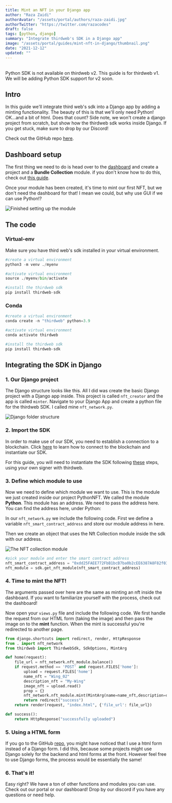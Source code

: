 ```yaml
---
title: Mint an NFT in your Django app
author: "Raza Zaidi"
authorAvatar: "/assets/portal/authors/raza-zaidi.jpg"
authorTwitter: "https://twitter.com/razacodes"
draft: false
tags: [python, django]
summary: "Integrate thirdweb's SDK in a Django app"
image: "/assets/portal/guides/mint-nft-in-django/thumbnail.png"
date: "2021-12-12"
updated: ""
---
```


<br />
<MdxAlert status="warning">
Python SDK is not available on thirdweb v2. This guide is for thirdweb v1. We will be adding Python SDK support for v2 soon.
</MdxAlert>

## Intro

In this guide we'll integrate third web's sdk into a Django app by adding a minting functionality. The beauty of this is that we'll only need Python! OK...and a bit of html. Does that count? Side note, we won't create a django project from scratch, but show how the thirdweb sdk works inside Django. If you get stuck, make sure to drop by our Discord!

Check out the GitHub repo [here](https://github.com/razacodespython/nft_creator).

## Dashboard setup
The first thing we need to do is head over to the [dashboard](https://v1.thirdweb.com/dashboard) and create a project and a **Bundle Collection** module. if you don't know how to do this, check out [this guide](/learn-thirdweb/projects-and-modules).

Once your module has been created, it's time to mint our first NFT, but we don't need the dashboard for that! I mean we could, but why use GUI if we can use Python!?

![Finished setting up the module](/assets/portal/guides/mint-nft-in-django/module_done.png)

## The code

### Virtual-env

Make sure you have third web's sdk installed in your virtual environment.

```python
#create a virtual environment
python3 -m venv ./myenv

#activate virtual environment
source ./myenv/bin/activate

#install the thirdweb sdk
pip install thirdweb-sdk
```

### Conda

```python
#create a virtual environment
conda create -n "thirdweb" python=3.9

#activate virtual environment
conda activate thirdweb

#install the thirdweb sdk
pip install thirdweb-sdk
```

## Integrating the SDK in Django

### 1. Our Django project

The Django structure looks like this. All I did was create the basic Django project with a Django app inside. This project is called `nft_creator` and the app is called `minter`. Navigate to your Django App and create a python file for the thirdweb SDK. I called mine `nft_network.py`.

![Django folder structure](/assets/portal/guides/mint-nft-in-django/django.png)

### 2. Import the SDK

In order to make use of our SDK, you need to establish a connection to a blockchain.
Click [here](/learn/connect-to-blockchain) to learn how to connect to the blockchain and instantiate our SDK.

For this guide, you will need to instantiate the SDK following [these](/learn/connect-to-blockchain#using-your-own-signer-with-thirdweb) steps, using your own signer with thirdweb.

### 3. Define which module to use

Now we need to define which module we want to use. This is the module we just created inside our project PythonNFT. We called the module **Python**. This module has an address. We need to pass the address here. You can find the address here, under Python:

In our `nft_network.py` we include the following code. First we define a variable `nft_smart_contract_address` and store our module address in here.

Then we create an object that uses the Nft Collection module inside the sdk with our address.

![The NFT collection module](/assets/portal/guides/mint-nft-in-django/module_done.png)

```python:nft_network.py
#pick your module and enter the smart contract address
nft_smart_contract_address = "0xdd25FAEE772FbB1bcB7ba0b2cEE6387A8F82f032"
nft_module = sdk.get_nft_module(nft_smart_contract_address)
```

### 4. Time to mint the NFT!

The arguments passed over here are the same as minting an nft inside the dashboard. If you want to familiarize yourself with the process, check out the dashboard!

Now open your `views.py` file and include the following code. We first handle the request from our HTML form (taking the image) and then pass the image on to the **mint** function. When the mint is successful you're redirected to another page.

```python:views.py
from django.shortcuts import redirect, render, HttpResponse
from . import nft_network
from thirdweb import ThirdwebSdk, SdkOptions, MintArg

def home(request):
    file_url = nft_network.nft_module.balance()
    if request.method == 'POST' and request.FILES['home']:
        upload = request.FILES['home']
        name_nft = "Wing_02"
        description_nft = "My-Wing"
        image_nft = upload.read()
        prop = {}
        nft_network.nft_module.mint(MintArg(name=name_nft,description=description_nft,image_uri=image_nft, properties=prop))
        return redirect("success")
    return render(request, "index.html", {'file_url': file_url})

def success():
    return HttpResponse("successfully uploaded")
```

### 5. Using a HTML form

If you go to the GitHub [repo](https://github.com/razacodespython/nft_creator), you might have noticed that I use a html form instead of a Django form. I did this, because some projects might use Django solely for the backend and html forms at the front. However feel free to use Django forms, the process would be essentially the same!

### 6. That's it!

Easy right? We have a ton of other functions and modules you can use. Check out our portal or our dashboard! Drop by our discord if you have any questions or need help.
